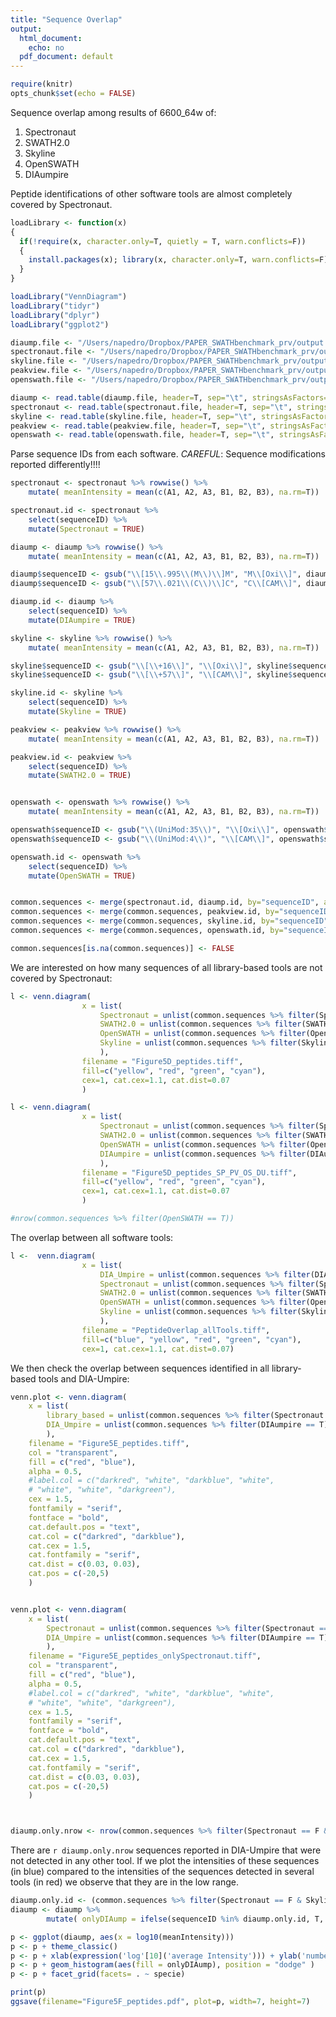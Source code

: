 ```yaml
---
title: "Sequence Overlap"
output:
  html_document:
    echo: no
  pdf_document: default
---
```



```r
require(knitr)
opts_chunk$set(echo = FALSE)

```


Sequence overlap among results of 6600_64w of:

1. Spectronaut  
1. SWATH2.0  
1. Skyline  
1. OpenSWATH  
1. DIAumpire  

Peptide identifications of other software tools are almost completely covered by Spectronaut. 

```r

loadLibrary <- function(x) 
{
  if(!require(x, character.only=T, quietly = T, warn.conflicts=F)) 
  { 
    install.packages(x); library(x, character.only=T, warn.conflicts=F) 
  } 
}

loadLibrary("VennDiagram")
loadLibrary("tidyr")
loadLibrary("dplyr")
loadLibrary("ggplot2")

```


```r

diaump.file <- "/Users/napedro/Dropbox/PAPER_SWATHbenchmark_prv/output.from.softwares/draft.v2/dataanalysis_TOF6600_64w/input/DIAumpire_peptides_r1.tsv"
spectronaut.file <- "/Users/napedro/Dropbox/PAPER_SWATHbenchmark_prv/output.from.softwares/draft.v2/dataanalysis_TOF6600_64w/input/Spectronaut_peptides_r2.tsv"
skyline.file <- "/Users/napedro/Dropbox/PAPER_SWATHbenchmark_prv/output.from.softwares/draft.v2/dataanalysis_TOF6600_64w/input/Skyline_peptides_r2.tsv"
peakview.file <- "/Users/napedro/Dropbox/PAPER_SWATHbenchmark_prv/output.from.softwares/draft.v2/dataanalysis_TOF6600_64w/input/PeakView_peptides_r2.tsv"
openswath.file <- "/Users/napedro/Dropbox/PAPER_SWATHbenchmark_prv/output.from.softwares/draft.v2/dataanalysis_TOF6600_64w/input/OpenSWATH_peptides_r2.tsv"

diaump <- read.table(diaump.file, header=T, sep="\t", stringsAsFactors=F)
spectronaut <- read.table(spectronaut.file, header=T, sep="\t", stringsAsFactors=F)
skyline <- read.table(skyline.file, header=T, sep="\t", stringsAsFactors=F)
peakview <- read.table(peakview.file, header=T, sep="\t", stringsAsFactors=F)
openswath <- read.table(openswath.file, header=T, sep="\t", stringsAsFactors=F)

```

Parse sequence IDs from each software. _CAREFUL_: Sequence modifications reported differently!!!!

```r

spectronaut <- spectronaut %>% rowwise() %>%
    mutate( meanIntensity = mean(c(A1, A2, A3, B1, B2, B3), na.rm=T))

spectronaut.id <- spectronaut %>%
    select(sequenceID) %>%
    mutate(Spectronaut = TRUE)

diaump <- diaump %>% rowwise() %>%
    mutate( meanIntensity = mean(c(A1, A2, A3, B1, B2, B3), na.rm=T))

diaump$sequenceID <- gsub("\\[15\\.995\\(M\\)\\]M", "M\\[Oxi\\]", diaump$sequenceID)
diaump$sequenceID <- gsub("\\[57\\.021\\(C\\)\\]C", "C\\[CAM\\]", diaump$sequenceID)

diaump.id <- diaump %>%
    select(sequenceID) %>%
    mutate(DIAumpire = TRUE)

skyline <- skyline %>% rowwise() %>%
    mutate( meanIntensity = mean(c(A1, A2, A3, B1, B2, B3), na.rm=T))

skyline$sequenceID <- gsub("\\[\\+16\\]", "\\[Oxi\\]", skyline$sequenceID)
skyline$sequenceID <- gsub("\\[\\+57\\]", "\\[CAM\\]", skyline$sequenceID)

skyline.id <- skyline %>%
    select(sequenceID) %>%
    mutate(Skyline = TRUE)

peakview <- peakview %>% rowwise() %>%
    mutate( meanIntensity = mean(c(A1, A2, A3, B1, B2, B3), na.rm=T))

peakview.id <- peakview %>%
    select(sequenceID) %>%
    mutate(SWATH2.0 = TRUE)


openswath <- openswath %>% rowwise() %>%
    mutate( meanIntensity = mean(c(A1, A2, A3, B1, B2, B3), na.rm=T))

openswath$sequenceID <- gsub("\\(UniMod:35\\)", "\\[Oxi\\]", openswath$sequenceID)
openswath$sequenceID <- gsub("\\(UniMod:4\\)", "\\[CAM\\]", openswath$sequenceID)

openswath.id <- openswath %>%
    select(sequenceID) %>%
    mutate(OpenSWATH = TRUE)


common.sequences <- merge(spectronaut.id, diaump.id, by="sequenceID", all=T)
common.sequences <- merge(common.sequences, peakview.id, by="sequenceID", all=T)
common.sequences <- merge(common.sequences, skyline.id, by="sequenceID", all=T)
common.sequences <- merge(common.sequences, openswath.id, by="sequenceID", all=T)

common.sequences[is.na(common.sequences)] <- FALSE
```


We are interested on how many sequences of all library-based tools are not covered by Spectronaut:

```r

l <- venn.diagram(
                x = list(
                    Spectronaut = unlist(common.sequences %>% filter(Spectronaut == T) %>% select(sequenceID)),
                    SWATH2.0 = unlist(common.sequences %>% filter(SWATH2.0 == T) %>% select(sequenceID)),
                    OpenSWATH = unlist(common.sequences %>% filter(OpenSWATH == T) %>% select(sequenceID)),
                    Skyline = unlist(common.sequences %>% filter(Skyline == T) %>% select(sequenceID))
                    ),
                filename = "Figure5D_peptides.tiff",
                fill=c("yellow", "red", "green", "cyan"),
                cex=1, cat.cex=1.1, cat.dist=0.07
                )

l <- venn.diagram(
                x = list(
                    Spectronaut = unlist(common.sequences %>% filter(Spectronaut == T) %>% select(sequenceID)),
                    SWATH2.0 = unlist(common.sequences %>% filter(SWATH2.0 == T) %>% select(sequenceID)),
                    OpenSWATH = unlist(common.sequences %>% filter(OpenSWATH == T) %>% select(sequenceID)),
                    DIAumpire = unlist(common.sequences %>% filter(DIAumpire == T) %>% select(sequenceID))
                    ),
                filename = "Figure5D_peptides_SP_PV_OS_DU.tiff",
                fill=c("yellow", "red", "green", "cyan"),
                cex=1, cat.cex=1.1, cat.dist=0.07
                )

#nrow(common.sequences %>% filter(OpenSWATH == T))
```


The overlap between all software tools:

```r

l <-  venn.diagram(
                x = list(
                    DIA_Umpire = unlist(common.sequences %>% filter(DIAumpire == T) %>% select(sequenceID)),
                    Spectronaut = unlist(common.sequences %>% filter(Spectronaut == T) %>% select(sequenceID)),
                    SWATH2.0 = unlist(common.sequences %>% filter(SWATH2.0 == T) %>% select(sequenceID)),
                    OpenSWATH = unlist(common.sequences %>% filter(OpenSWATH == T) %>% select(sequenceID)),
                    Skyline = unlist(common.sequences %>% filter(Skyline == T) %>% select(sequenceID))
                    ), 
                filename = "PeptideOverlap_allTools.tiff",
                fill=c("blue", "yellow", "red", "green", "cyan"),
                cex=1, cat.cex=1.1, cat.dist=0.07)

```


We then check the overlap between sequences identified in all library-based tools and DIA-Umpire: 

```r


venn.plot <- venn.diagram(
    x = list(
        library_based = unlist(common.sequences %>% filter(Spectronaut == T | SWATH2.0 == T |  Skyline == T | OpenSWATH == T) %>% select(sequenceID)),
        DIA_Umpire = unlist(common.sequences %>% filter(DIAumpire == T) %>% select(sequenceID))
        ),
    filename = "Figure5E_peptides.tiff",
    col = "transparent",
    fill = c("red", "blue"),
    alpha = 0.5,
    #label.col = c("darkred", "white", "darkblue", "white",
    # "white", "white", "darkgreen"),
    cex = 1.5,
    fontfamily = "serif",
    fontface = "bold",
    cat.default.pos = "text",
    cat.col = c("darkred", "darkblue"),
    cat.cex = 1.5,
    cat.fontfamily = "serif",
    cat.dist = c(0.03, 0.03),
    cat.pos = c(-20,5)
    )


venn.plot <- venn.diagram(
    x = list(
        Spectronaut = unlist(common.sequences %>% filter(Spectronaut == T ) %>% select(sequenceID)),
        DIA_Umpire = unlist(common.sequences %>% filter(DIAumpire == T) %>% select(sequenceID))
        ),
    filename = "Figure5E_peptides_onlySpectronaut.tiff",
    col = "transparent",
    fill = c("red", "blue"),
    alpha = 0.5,
    #label.col = c("darkred", "white", "darkblue", "white",
    # "white", "white", "darkgreen"),
    cex = 1.5,
    fontfamily = "serif",
    fontface = "bold",
    cat.default.pos = "text",
    cat.col = c("darkred", "darkblue"),
    cat.cex = 1.5,
    cat.fontfamily = "serif",
    cat.dist = c(0.03, 0.03),
    cat.pos = c(-20,5)
    )



diaump.only.nrow <- nrow(common.sequences %>% filter(Spectronaut == F & Skyline == F & SWATH2.0 == F & OpenSWATH == F & DIAumpire == T))

```

There are `r diaump.only.nrow` sequences reported in DIA-Umpire that were not detected in any other tool. If we plot the intensities of these sequences (in blue) compared to the intensities of the sequences detected in several tools (in red) we observe that they are in the low range. 


```r
diaump.only.id <- (common.sequences %>% filter(Spectronaut == F & Skyline == F & SWATH2.0 == F & OpenSWATH == F & DIAumpire == T))$sequenceID
diaump <- diaump %>% 
        mutate( onlyDIAump = ifelse(sequenceID %in% diaump.only.id, T, F) ) 

p <- ggplot(diaump, aes(x = log10(meanIntensity)))
p <- p + theme_classic() 
p <- p + xlab(expression('log'[10]('average Intensity'))) + ylab('number of sequences')
p <- p + geom_histogram(aes(fill = onlyDIAump), position = "dodge" )
p <- p + facet_grid(facets= . ~ specie)

print(p)
ggsave(filename="Figure5F_peptides.pdf", plot=p, width=7, height=7)
```

